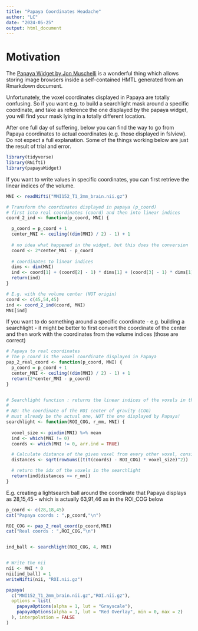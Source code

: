 ```yaml
---
title: "Papaya Coordinates Headache"
author: "LC"
date: "2024-05-25"
output: html_document
---
```


# Motivation
The [Papaya Widget by Jon Muschelli](https://johnmuschelli.com/papayaWidget/) 
is a wonderful thing which allows storing image browsers inside a self-contained
HMTL generated from an Rmarkdown document.

Unfortunately, the voxel coordinates displayed in Papaya are totally confusing.
So if you want e.g. to build a searchlight mask around a specific coordinate, 
and take as reference the one displayed by the papaya widget, you will find
your mask lying in a totally different location.

After one full day of suffering, below you can find the way to go from
Papaya coordinates to actual coordinates (e.g. those displayed in fslview).
Do not expect a full explanation. Some of the things working below are just 
the result of trial and error.


```r
library(tidyverse)
library(RNifti)
library(papayaWidget)

```




If you want to write values in specific coordinates, you can first retrieve
the linear indices of the volume. 

```r
MNI <- readNifti("MNI152_T1_2mm_brain.nii.gz")

# Transform the coordinates displayed in papaya (p_coord) 
# first into real coordinates (coord) and then into linear indices
coord_2_ind <- function(p_coord, MNI) {

  p_coord = p_coord + 1
  center_MNI <- ceiling((dim(MNI) / 2) - 1) + 1
  
  # no idea what happened in the widget, but this does the conversion
  coord <- 2*center_MNI - p_coord
  
  # coordinates to linear indices
  dims <- dim(MNI)
  ind <- coord[1] + (coord[2] - 1) * dims[1] + (coord[3] - 1) * dims[1] * dims[2]
  return(ind)
}

# E.g. with the volume center (NOT origin)
coord <- c(45,54,45)
ind <- coord_2_ind(coord, MNI)
MNI[ind]
```


If you want to do something around a specific coordinate - e.g. building a
searchlight - it might be better to first convert the coordinate of the center
and then work with the coordinates from the volume indices (those are correct)

```r

# Papaya to real coordinates
# The p_coord is the voxel coordinate displayed in Papaya
pap_2_real_coord <- function(p_coord, MNI) {
  p_coord = p_coord + 1
  center_MNI <- ceiling((dim(MNI) / 2) - 1) + 1
  return(2*center_MNI - p_coord)
}


# Searchlight function : returns the linear indices of the voxels in the searchlight
#
# NB: the coordinate of the ROI center of gravity (COG)
# must already be the actual one, NOT the one displayed by Papaya!
searchlight <- function(ROI_COG, r_mm, MNI) {
  
  voxel_size <- pixdim(MNI) %>% mean 
  ind <- which(MNI != 0)
  coords <- which(MNI != 0, arr.ind = TRUE)

  # Calculate distance of the given voxel from every other voxel, considering voxel size
  distances <- sqrt(rowSums((t(t(coords) - ROI_COG) * voxel_size)^2))

  # return the idx of the voxels in the searchlight
  return(ind[distances <= r_mm])
}


```




E.g. creating a lightsearch ball around the coordinate that Papaya
displays as 28,15,45 - which is actually 63,91,46 as in the ROI_COG below

```r

p_coord <- c(28,18,45)
cat("Papaya coords : ",p_coord,"\n")

ROI_COG <- pap_2_real_coord(p_coord,MNI)
cat("Real coords : ",ROI_COG,"\n")


ind_ball <- searchlight(ROI_COG, 4, MNI)


# Write the nii
nii <- MNI * 0
nii[ind_ball] = 1
writeNifti(nii, "ROI.nii.gz")

papaya(
  c("MNI152_T1_2mm_brain.nii.gz","ROI.nii.gz"),
  options = list(
    papayaOptions(alpha = 1, lut = "Grayscale"),
    papayaOptions(alpha = 1, lut = "Red Overlay", min = 0, max = 2)
  ), interpolation = FALSE
)

```























